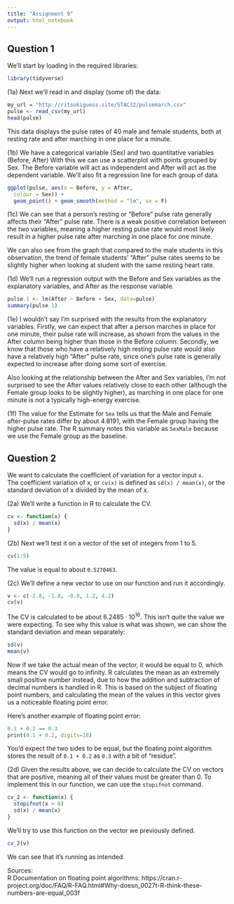 ```yaml
---
title: "Assignment 9"
output: html_notebook
---
```


## Question 1

We'll start by loading in the required libraries:
```r
library(tidyverse)
```


(1a) Next we'll read in and display (some of) the data:
```r
my_url = "http://ritsokiguess.site/STAC32/pulsemarch.csv"
pulse <- read_csv(my_url)
head(pulse)
```
This data displays the pulse rates of 40 male and female students, both at resting rate and after marching in one place for a minute.

(1b) We have a categorical variable (Sex) and two quantitative variables (Before, After)
With this we can use a scatterplot with points grouped by Sex. The Before variable will act as independent and After will act as the dependent variable.
We'll also fit a regression line for each group of data.
```r
ggplot(pulse, aes(x = Before, y = After,
  colour = Sex)) +
  geom_point() + geom_smooth(method = "lm", se = F)
```

(1c) We can see that a person's resting or "Before" pulse rate generally affects their "After" pulse rate. There is a weak positive correlation between the two variables, meaning a higher resting pulse rate would most likely result in a higher pulse rate after marching in one place for one minute.

We can also see from the graph that compared to the male students in this observation, the trend of female students' "After" pulse rates seems to be slightly higher when looking at student with the same resting heart rate. 

(1d) We'll run a regression output with the Before and Sex variables as the explanatory variables, and After as the response variable.
```r
pulse.1 <- lm(After ~ Before + Sex, data=pulse)
summary(pulse.1)
```
(1e) I wouldn't say I'm surprised with the results from the explanatory variables. 
Firstly, we can expect that after a person marches in place for one minute, their pulse rate will increase, as shown from the values in the After column being higher than those in the Before column. 
Secondly, we know that those who have a relatively high resting pulse rate would also have a relatively high "After" pulse rate, since one's pulse rate is generally expected to increase after doing some sort of exercise.

Also looking at the relationship between the After and Sex variables, I'm not surprised to see the After values relatively close to each other (although the Female group looks to be slightly higher), as marching in one place for one minute is not a typically high-energy exercise.

(1f) The value for the Estimate for `Sex` tells us that the Male and Female after-pulse rates differ by about 4.8191, with the Female group having the higher pulse rate. The R summary notes this variable as `SexMale` because we use the Female group as the baseline.


## Question 2
We want to calculate the coefficient of variation for a vector input `x`.  
The coefficient variation of x, or `cv(x)` is defined as `sd(x) / mean(x)`, or the standard deviation of x divided by the mean of x.

(2a) We'll write a function in R to calculate the CV.
```r
cv <- function(x) {
  sd(x) / mean(x)
}
```

(2b) Next we'll test it on a vector of the set of integers from 1 to 5.
```r
cv(1:5)
```
The value is equal to about `0.5270463`.

(2c) We'll define a new vector to use on our function and run it accordingly.
```r
v <- c(-2.8, -1.8, -0.8, 1.2, 4.2)
cv(v)
```

The CV is calculated to be about $6.2485 \cdot 10^{16}$. This isn't quite the value we were expecting.
To see why this value is what was shown, we can show the standard deviation and mean separately:
```r
sd(v)
mean(v)
```

Now if we take the actual mean of the vector, it would be equal to 0, which means the CV would go to infinity. R calculates the mean as an extremely small positive number instead, due to how the addition and subtraction of decimal numbers is handled in R. This is based on the subject of floating point numbers, and calculating the mean of the values in this vector gives us a noticeable floating point error.

Here's another example of floating point error:
```r
0.1 + 0.2 == 0.3
print(0.1 + 0.2, digits=18)
```
You'd expect the two sides to be equal, but the floating point algorithm stores the result of `0.1 + 0.2` as `0.3` with a bit of "residue".

(2d) Given the results above, we can decide to calculate the CV on vectors that are positive, meaning all of their values must be greater than 0. To implement this in our function, we can use the `stopifnot` command.
```r
cv_2 <- function(x) {
  stopifnot(x > 0)
  sd(x) / mean(x)
}
```

We'll try to use this function on the vector we previously defined.
```r
cv_2(v)
```
We can see that it's running as intended.

Sources:  
R Documentation on floating point algorithms:   https://cran.r-project.org/doc/FAQ/R-FAQ.html#Why-doesn_0027t-R-think-these-numbers-are-equal_003f 